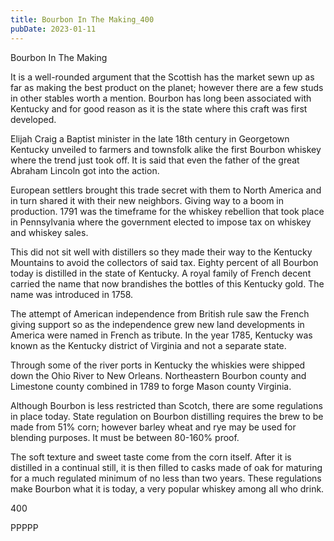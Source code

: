 ```yaml
---
title: Bourbon In The Making_400
pubDate: 2023-01-11
---
```


Bourbon In The Making

It is a well-rounded argument that the Scottish has the market sewn up as far as making the best product on the planet; however there are a few studs in other stables worth a mention.  Bourbon has long been associated with Kentucky and for good reason as it is the state where this craft was first developed.

Elijah Craig a Baptist minister in the late 18th century in Georgetown Kentucky unveiled to farmers and townsfolk alike the first Bourbon whiskey where the trend just took off. It is said that even the father of the great Abraham Lincoln got into the action.

European settlers brought this trade secret with them to North America and in turn shared it with their new neighbors. Giving way to a boom in production. 1791 was the timeframe for the whiskey rebellion that took place in Pennsylvania where the government elected to impose tax on whiskey and whiskey sales.

This did not sit well with distillers so they made their way to the Kentucky Mountains to avoid the collectors of said tax. Eighty percent of all Bourbon today is distilled in the state of Kentucky. A royal family of French decent carried the name that now brandishes the bottles of this Kentucky gold. The name was introduced in 1758.

The attempt of American independence from British rule saw the French giving support so as the independence grew new land developments in America were named in French as tribute. In the year 1785, Kentucky was known as the Kentucky district of Virginia and not a separate state.

Through some of the river ports in Kentucky the whiskies were shipped down the Ohio River to New Orleans. Northeastern Bourbon county and Limestone county combined in 1789 to forge Mason county Virginia.

Although Bourbon is less restricted than Scotch, there are some regulations in place today.  State regulation on Bourbon distilling requires the brew to be made from 51% corn; however barley wheat and rye may be used for blending purposes. It must be between 80-160% proof. 

The soft texture and sweet taste come from the corn itself. After it is distilled in a continual still, it is then filled to casks made of oak for maturing for a much regulated minimum of no less than two years.  These regulations make Bourbon what it is today, a very popular whiskey among all who drink.

400

PPPPP
